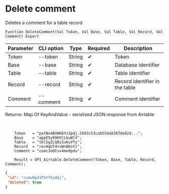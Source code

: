 ﻿---
sidebar_position: 4
---


# Delete comment
 Deletes a comment for a table record



`Function DeleteComment(Val Token, Val Base, Val Table, Val Record, Val Comment) Export`

  | Parameter | CLI option | Type | Required | Description |
  |-|-|-|-|-|
  | Token | --token | String | &#x2714; | Token |
  | Base | --base | String | &#x2714; | Database identifier |
  | Table | --table | String | &#x2714; | Table identifier |
  | Record | --record | String | &#x2714; | Record identifier in the table |
  | Comment | --comment | String | &#x2714; | Comment identifier |

  
  Returns:  Map Of KeyAndValue - serialized JSON response from Airtable

<br/>




```bsl title="Code example"
    Token   = "patNn4BXW66Yx3pdj.5b93c53cab554a8387de02d...";
    Base    = "appESy99HYCLbuWlV";
    Table   = "tbl5gZLQ8i5xKuVTy";
    Record  = "recHqUT4ruWn8KnYi";
    Comment = "comc3oQtvx4mn0pdu";

    Result = OPI_Airtable.DeleteComment(Token, Base, Table, Record, Comment);
```
 



```json title="Result"
{
 "id": "comwNg41PXtfEa4kj",
 "deleted": true
}
```
